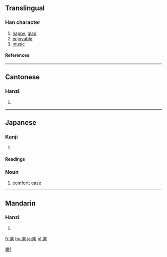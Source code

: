 {{see|樂|乐}}

==Translingual==
===Han character===
{{Han char|rn=75|rad=木|as=09|sn=13|four=|canj=戈人木 (IOD), X戈人木 (XIOD)}}
# [[happy]], [[glad]]
# [[enjoyable]]
# [[music]]
====References====
{{Han ref|kx=0542.191|dkj=15213|dj=0930.200|hdz=80020.140|uh=697D|ud=27005}}

----
==Cantonese==
===Hanzi===
{{yue-hanzi|jyut=ngaau6, lok6, ngok6|y=lok6, ngok6}}
# {{defn|Cantonese}}

----
==Japanese==
===Kanji===
{{ja-kanji|grade=2|rs=木09}}
# {{defn|Japanese}} 
====Readings====
{{ja-readings|on=[[がく]] (gaku), [[らく]] (raku), [[ごう]] (gō)|kun=[[たのしい]] (tanoshii), [[たのしむ]] (tanoshimu), [[このむ]] (konomu)}}



===Noun===
{{ja-noun|k|hira=らく|rom=raku}}
#[[comfort]]; [[ease]]

----
==Mandarin==
===Hanzi===
{{cmn-hanzi|pin=[[lè]] (le4), [[luò]] (luo4), [[yào]] (yao4), [[yuè]] (yue4), [[liáo]] (liao2)|wg=le<sup>4</sup>, lo<sup>4</sup>, yao<sup>4</sup>, yüeh<sup>4</sup>}}
# {{defn|Mandarin}}

[[Category:CJKV characters simplified differently in Japan and China|樂1]]

[[fr:楽]]
[[hu:楽]]
[[ja:楽]]
[[pl:楽]]